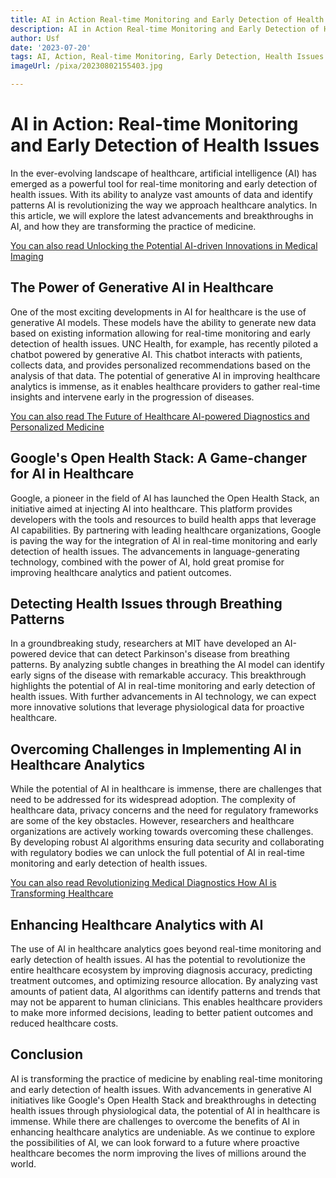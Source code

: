 ```yaml
---
title: AI in Action Real-time Monitoring and Early Detection of Health Issues
description: AI in Action Real-time Monitoring and Early Detection of Health Issues
author: Usf
date: '2023-07-20'
tags: AI, Action, Real-time Monitoring, Early Detection, Health Issues
imageUrl: /pixa/20230802155403.jpg

---
```

#  AI in Action: Real-time Monitoring and Early Detection of Health  Issues

In the ever-evolving landscape of healthcare, artificial intelligence (AI) has emerged  as a powerful tool for real-time monitoring and early detection of  health issues. With  its  ability to analyze vast amounts of data and identify patterns AI is revolutionizing the way we approach healthcare analytics. In  this  article,  we  will explore the latest advancements and breakthroughs in AI, and how  they are  transforming the practice of medicine.

[You  can  also read Unlocking the Potential AI-driven Innovations in Medical Imaging](Unlocking%20the%20Potential%20AI-driven%20Innovations%20in%20Medical%20Imaging)


## The Power of Generative AI in Healthcare

One of the  most exciting developments in AI for healthcare is  the use of generative AI models. These models have the ability to generate new data based on existing  information allowing for real-time monitoring and early  detection of health issues. UNC Health, for example, has recently  piloted a chatbot powered by generative AI. This chatbot interacts  with patients, collects data, and provides personalized recommendations based on the  analysis of that  data. The potential of generative AI in improving healthcare analytics  is immense, as it enables healthcare providers to gather real-time  insights and intervene early in the progression of diseases.

[You can also read The  Future  of Healthcare AI-powered Diagnostics and Personalized Medicine](The%20Future%20of%20Healthcare%20AI-powered%20Diagnostics%20and%20Personalized%20Medicine)


## Google's Open Health Stack: A Game-changer for AI in  Healthcare

Google,  a pioneer in the field of AI has launched the Open Health Stack, an  initiative aimed at injecting AI into healthcare. This platform provides developers  with the tools and resources to build health apps that leverage AI capabilities. By  partnering with leading healthcare organizations, Google is paving  the way for the  integration of AI in real-time monitoring and early detection of health issues. The advancements in language-generating technology, combined with the power of AI, hold great promise for improving  healthcare analytics and patient outcomes.

## Detecting Health Issues through Breathing Patterns

In a groundbreaking study, researchers at MIT have developed an AI-powered device that can detect Parkinson's disease from breathing patterns. By analyzing subtle changes in breathing the  AI model  can identify early signs  of the disease with remarkable accuracy. This breakthrough highlights  the potential of AI in real-time  monitoring and early detection of health issues. With  further advancements in AI technology, we can expect more innovative solutions that leverage physiological data for proactive healthcare.

## Overcoming Challenges in Implementing AI in  Healthcare Analytics

While the potential of AI in healthcare is immense, there are challenges that need to be addressed for its widespread  adoption. The complexity of healthcare data, privacy concerns and the need for regulatory frameworks are some of the key obstacles. However, researchers and healthcare organizations are actively working towards overcoming these challenges. By  developing robust AI algorithms ensuring data security and collaborating  with regulatory bodies we can unlock  the full potential of AI in  real-time  monitoring and early detection of health issues.

[You can also read Revolutionizing Medical Diagnostics How AI is Transforming  Healthcare](Revolutionizing%20Medical%20Diagnostics%20How%20AI%20is%20Transforming%20Healthcare)


## Enhancing Healthcare Analytics with  AI

The use  of AI in healthcare analytics goes beyond real-time monitoring and early detection of  health issues. AI  has the  potential to revolutionize the  entire healthcare ecosystem by improving diagnosis accuracy, predicting treatment outcomes, and optimizing resource allocation. By analyzing vast amounts of patient data, AI algorithms  can identify patterns and trends that may not be apparent to human clinicians. This enables  healthcare providers to  make more informed decisions, leading to  better patient outcomes and reduced healthcare  costs.

## Conclusion

AI is transforming the practice of medicine by enabling real-time monitoring and early detection of health issues. With advancements in generative AI initiatives like Google's  Open Health Stack and breakthroughs in detecting health issues through physiological  data, the  potential of AI in healthcare is immense. While there are challenges to overcome the benefits of  AI in enhancing healthcare analytics are undeniable. As we continue to explore the  possibilities of  AI, we can look forward to a future where proactive healthcare becomes the norm improving the lives of millions around the world.